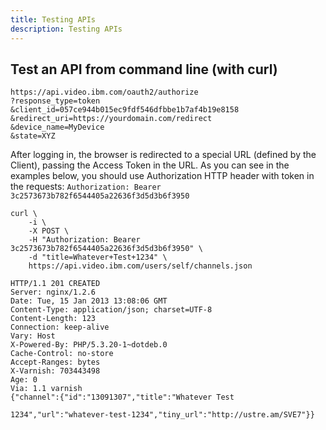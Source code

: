 ```yaml
---
title: Testing APIs
description: Testing APIs
---
```


## Test an API from command line (with curl)

<Title>Get an access token</Title>

```
https://api.video.ibm.com/oauth2/authorize
?response_type=token
&client_id=057ce944b015ec9fdf546dfbbe1b7af4b19e8158
&redirect_uri=https://yourdomain.com/redirect
&device_name=MyDevice
&state=XYZ
```

After logging in, the browser is redirected to a special URL (defined by the Client), passing the Access Token in the URL. As you can see in the examples below, you should use Authorization HTTP header with token in the requests: `Authorization: Bearer 3c2573673b782f6544405a22636f3d5d3b6f3950`

<Title>Create a channel (POST)</Title>

```
curl \
    -i \
    -X POST \
    -H "Authorization: Bearer 3c2573673b782f6544405a22636f3d5d3b6f3950" \
    -d "title=Whatever+Test+1234" \
    https://api.video.ibm.com/users/self/channels.json
```

```
HTTP/1.1 201 CREATED
Server: nginx/1.2.6
Date: Tue, 15 Jan 2013 13:08:06 GMT
Content-Type: application/json; charset=UTF-8
Content-Length: 123
Connection: keep-alive
Vary: Host
X-Powered-By: PHP/5.3.20-1~dotdeb.0
Cache-Control: no-store
Accept-Ranges: bytes
X-Varnish: 703443498
Age: 0
Via: 1.1 varnish
{"channel":{"id":"13091307","title":"Whatever Test
```

```
1234","url":"whatever-test-1234","tiny_url":"http://ustre.am/SVE7"}}
```
